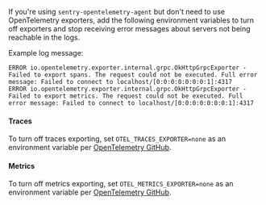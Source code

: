 If you're using `sentry-opentelemetry-agent` but don't need to use OpenTelemetry exporters, add
the following environment variables to turn off exporters and stop receiving error messages about
servers not being reachable in the logs.

Example log message:

```
ERROR io.opentelemetry.exporter.internal.grpc.OkHttpGrpcExporter - Failed to export spans. The request could not be executed. Full error message: Failed to connect to localhost/[0:0:0:0:0:0:0:1]:4317
ERROR io.opentelemetry.exporter.internal.grpc.OkHttpGrpcExporter - Failed to export metrics. The request could not be executed. Full error message: Failed to connect to localhost/[0:0:0:0:0:0:0:1]:4317
```

#### Traces

To turn off traces exporting, set `OTEL_TRACES_EXPORTER=none` as an environment variable per [OpenTelemetry GitHub](https://github.com/open-telemetry/opentelemetry-java/tree/main/sdk-extensions/autoconfigure#otlp-exporter-span-metric-and-log-exporters).

#### Metrics

To turn off metrics exporting, set `OTEL_METRICS_EXPORTER=none` as an environment variable per [OpenTelemetry GitHub](https://github.com/open-telemetry/opentelemetry-java/tree/main/sdk-extensions/autoconfigure#otlp-exporter-span-metric-and-log-exporters).
